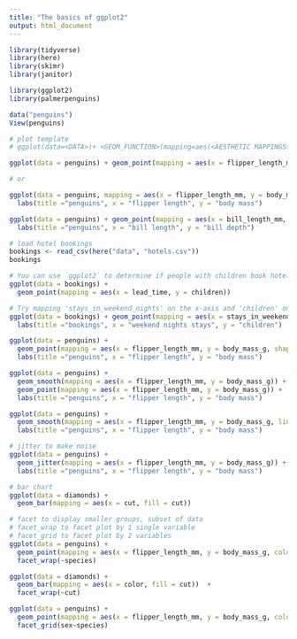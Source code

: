 ```yaml
---
title: "The basics of ggplot2"
output: html_document
---
```




```r
library(tidyverse)
library(here)
library(skimr)
library(janitor)
```




```r
library(ggplot2)
library(palmerpenguins)
```



```r
data("penguins")
View(penguins)
```

```r
# plot template
# ggplot(data=<DATA>)+ <GEOM_FUNCTION>(mapping=aes(<AESTHETIC MAPPINGS>)) 
```



```r
ggplot(data = penguins) + geom_point(mapping = aes(x = flipper_length_mm, y = body_mass_g)) 

# or

ggplot(data = penguins, mapping = aes(x = flipper_length_mm, y = body_mass_g)) + geom_point() + 
  labs(title ="penguins", x = "flipper length", y = "body mass")

```

```r
ggplot(data = penguins) + geom_point(mapping = aes(x = bill_length_mm, y = bill_depth_mm)) + 
  labs(title ="penguins", x = "bill length", y = "bill depth")

```

```r
# load hotel bookings
bookings <- read_csv(here("data", "hotels.csv"))
bookings
```

```r
# You can use `ggplot2` to determine if people with children book hotel rooms in advance. Try running the code below
ggplot(data = bookings) +
  geom_point(mapping = aes(x = lead_time, y = children))
```


```r
# Try mapping 'stays_in_weekend_nights' on the x-axis and 'children' on the y-axis by filling out the remainder of the code below
ggplot(data = bookings) + geom_point(mapping = aes(x = stays_in_weekend_nights, y = children)) + 
  labs(title ="bookings", x = "weekend nights stays", y = "children")
```


```r
ggplot(data = penguins) + 
  geom_point(mapping = aes(x = flipper_length_mm, y = body_mass_g, shape = species, color = species, size = species)) + 
  labs(title ="penguins", x = "flipper length", y = "body mass")

```


```r
ggplot(data = penguins) + 
  geom_smooth(mapping = aes(x = flipper_length_mm, y = body_mass_g)) + 
  geom_point(mapping = aes(x = flipper_length_mm, y = body_mass_g)) + 
  labs(title ="penguins", x = "flipper length", y = "body mass")

```

```r
ggplot(data = penguins) + 
  geom_smooth(mapping = aes(x = flipper_length_mm, y = body_mass_g, linetype = species)) + 
  labs(title ="penguins", x = "flipper length", y = "body mass")

```

```r
# jitter to make noise
ggplot(data = penguins) + 
  geom_jitter(mapping = aes(x = flipper_length_mm, y = body_mass_g)) + 
  labs(title ="penguins", x = "flipper length", y = "body mass")

```


```r
# bar chart
ggplot(data = diamonds) + 
  geom_bar(mapping = aes(x = cut, fill = cut)) 

```

```r
# facet to display smaller groups, subset of data
# facet_wrap to facet plot by 1 single variable
# facet_grid to facet plot by 2 variables
ggplot(data = penguins) + 
  geom_point(mapping = aes(x = flipper_length_mm, y = body_mass_g, color = species)) +
  facet_wrap(~species)

```


```r
ggplot(data = diamonds) + 
  geom_bar(mapping = aes(x = color, fill = cut))  +
  facet_wrap(~cut)

```


```r

ggplot(data = penguins) + 
  geom_point(mapping = aes(x = flipper_length_mm, y = body_mass_g, color = species)) +
  facet_grid(sex~species)

```






